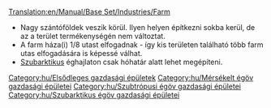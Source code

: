 [[Translation:en/Manual/Base Set/Industries/Farm]]

{{hu/Gazdasági épületek|név=Farm
|kép=en/Farm.png|caption=A farm mérsékelt éghajlaton
|image2=Arctic&Tropic Farm.png
|caption2=Szubarktikus és szubtrópusi farm
|klíma=[[hu/Manual/Éghajlatok#Mérsékelt|mérsékelt]], [[hu/Manual/Éghajlatok#Szubarktikus|szubarktikus]], [[hu/Manual/Éghajlatok#Szubtrópusi|szubtrópusi]]
|elfogad=---
|előállít=&nbsp;
* mérsékelt éghajlaton [[hu/Manual/Base Set/Cargos/Búza|búzát]] és állatot;<br/>
* szubarktikus éghajlaton [[hu/Manual/Base Set/Cargos/Állat|állatot]];<br/>
* szubtróusi éghajlaton [[hu/Manual/Base Set/Cargos/Kukorica|kukoricát]].
|megjegyzés=
}}
* Nagy szántóföldek veszik körül. Ilyen helyen építkezni sokba kerül, de az a terület termékenységén nem változtat.
* A farm háza(i) 1/8 utast elfogadnak - így kis területen található több farm utas elfogadására is képessé válhat.
* [[hu/Manual/Éghajlatok#Szubarktikus|Szubarktikus]] éghajlaton csak hóhatár alatt lehet megépíteni.

{{hu/Navbox Gazdasági épületek}}

[[Category:hu/Elsődleges gazdasági épületek]]
[[Category:hu/Mérsékelt égöv gazdasági épületei]]
[[Category:hu/Szubtrópusi égöv gazdasági épületei]]
[[Category:hu/Szubarktikus égöv gazdasági épületei]]